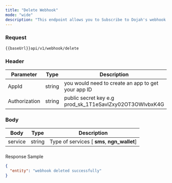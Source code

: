 ```yaml
---
title: "Delete Webhook"
mode: "wide"
description: "This endpoint allows you to Subscribe to Dojah's webhook service"
---
```




### Request

[](https://api-docs.dojah.io/docs/subscribe-to-services#request)

```text Curl
{{baseUrl}}api/v1/webhook/delete
```

### Header

[](https://api-docs.dojah.io/docs/subscribe-to-services#header)

| Parameter | Type | Description |
| --- | --- | --- |
| AppId | string | you would need to create an app to get your app ID |
| Authorization | string | public secret key e.g prod\_sk\_1T1eSavlZxy02OT3OWlvbxK4G |

### Body

[](https://api-docs.dojah.io/docs/subscribe-to-services#body)

| Body | Type | Description |
| --- | --- | --- |
| service | string | Type of services \[ **sms**, **ngn\_wallet**\] |

### 

Response Sample

[](https://api-docs.dojah.io/docs/subscribe-to-services#response-sample)

```json Response
{
  "entity": "webhook deleted successfully"
}
```
